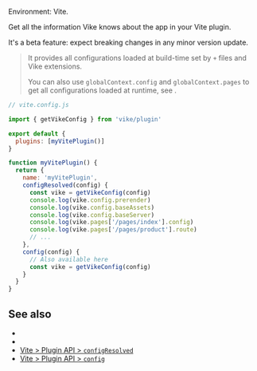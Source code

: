 
Environment: Vite.

Get all the information Vike knows about the app in your Vite plugin.

<Warning>It's a beta feature: expect breaking changes in any minor version update.</Warning>

> It provides all configurations loaded at build-time set by <Link href="/config#files">`+` files</Link> and <Link href="/extensions">Vike extensions</Link>.
>
> You can also use `globalContext.config` and `globalContext.pages` to get all configurations loaded at runtime, see <Link href="/getGlobalContext" />.

```js
// vite.config.js

import { getVikeConfig } from 'vike/plugin'

export default {
  plugins: [myVitePlugin()]
}

function myVitePlugin() {
  return {
    name: 'myVitePlugin',
    configResolved(config) {
      const vike = getVikeConfig(config)
      console.log(vike.config.prerender)
      console.log(vike.config.baseAssets)
      console.log(vike.config.baseServer)
      console.log(vike.pages['/pages/index'].config)
      console.log(vike.pages['/pages/product'].route)
      // ...
    },
    config(config) {
      // Also available here
      const vike = getVikeConfig(config)
    }
  }
}
```

## See also

- <Link href="/config#files" />
- <Link href="/getGlobalContext" />
- [Vite > Plugin API > `configResolved`](https://vite.dev/guide/api-plugin.html#configresolved)
- [Vite > Plugin API > `config`](https://vite.dev/guide/api-plugin.html#config)
